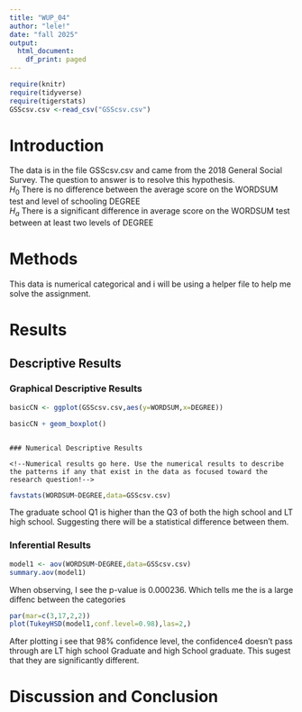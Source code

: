 ```yaml
---
title: "WUP_04"
author: "lele!"
date: "fall 2025"
output:
  html_document:
    df_print: paged
---
```


```r
require(knitr)
require(tidyverse)
require(tigerstats) 
GSScsv.csv <-read_csv("GSScsv.csv")
``` 


# Introduction

<!--In this section you explain what you are trying to show.  Where did the data come from?  What is the research or other question you are trying to answer?!-->

The data is in the file GSScsv.csv and came from the 2018 General Social Survey.  The question to answer is to resolve this hypothesis.  
$H_0$ There is no difference between the average score on the WORDSUM test and level of schooling DEGREE  
$H_a$ There is a significant difference in average score on the WORDSUM test between at least two levels of DEGREE  

# Methods

<!--Mention that you intend to use chatGPT to the greatest extent possible. Give credit to chatGPT when you use it to create code in your report. Decide on your methods:  use "variable analysis" or other appropriate descriptors.  Make sure to choose at least one graphical method and at least one numerical method.!-->
This data is numerical categorical and i will be using a helper file to help me solve the assignment.

# Results

<!--Divide this section into two sub-sections:  One for your descriptive  results and one for your inferential results.!-->

## Descriptive Results

### Graphical Descriptive Results

<!--Graphical results here.  Make sure to show your code.  Provide appropriate labels for axes, giving units if possible, and provide a good title for the graph, too.  Use the graphical results to describe the patterns if any that exist in the data as focused toward the research question!-->

```r
basicCN <- ggplot(GSScsv.csv,aes(y=WORDSUM,x=DEGREE))
```
```r
basicCN + geom_boxplot()
```
```

### Numerical Descriptive Results

<!--Numerical results go here. Use the numerical results to describe the patterns if any that exist in the data as focused toward the research question!-->

```
```r

favstats(WORDSUM~DEGREE,data=GSScsv.csv)
```

The graduate school Q1 is higher than the Q3 of  both the high school and LT high school. Suggesting there will be a statistical difference between them.

### Inferential Results

<!--State hypothesis clearly.  Make sure your discussion of the inferential test covers all the aspects that the test output produces, such as test statistic, p-value etc.  Make a decision about the null hypothesis, explain the assumptions on which the selected test/procedure was based, and why the chosen procedure satisfys the assumptions and is appropriate to answer the research question!-->
```r
model1 <- aov(WORDSUM~DEGREE,data=GSScsv.csv)
summary.aov(model1)
```
When observing, I see the p-value is 0.000236. Which tells me the is a large diffenc between the categories

```r
par(mar=c(3,17,2,2))
plot(TukeyHSD(model1,conf.level=0.98),las=2,)
```

After plotting i see that 98% confidence level, the confidence4 doesn't pass through are LT high school Graduate and high School graduate. This sugest that they are significantly different.


# Discussion and Conclusion

<!--Discussion and conclusion here.  If you found a relationship be sure to consider whether the relationship occurs because one of the variavbles causes the other, or whether they perhasps are related for some other reason.  Watch the chapter 6 videos from the GeorgeTown videos collection.!-->